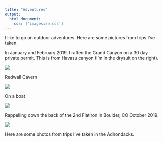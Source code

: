 ```yaml
---
title: "Adventures"
output: 
  html_document:
    css: ['imagesize.css']
---
```

I like to go on outdoor adventures. Here are some pictures from trips I've taken.

In January and February 2019, I rafted the Grand Canyon on a 30 day private permit.
This is from Havasu canyon (I'm in the drysuit on the right).

![](~/phoebekoenig.github.io/photos for site/havasu.jpeg)


Redwall Cavern

![](~/phoebekoenig.github.io/photos for site/redwallcavern.jpeg)


On a boat

![](~/phoebekoenig.github.io/photos for site/onaboat.jpeg)




Rappelling down the back of the 2nd Flatiron in Boulder, CO October 2019. 

![](~/phoebekoenig.github.io/photos for site/flatiron.jpeg)

Here are some photos from trips I've taken in the Adirondacks.
